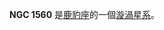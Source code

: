 {{NGCInfoBox|NGCID=NGC 1560|發現者=恩斯特·威廉·勒伯萊希特·坦普爾|發現日期=1883年8月1日|其他編號=UGC 3060,MCG 12-5-5,ZWG 328.6|曆元=J2000.0|赤經=4時32分47.5秒
|赤緯=71°52'46"|星座=鹿豹座|星體=漩渦星系|星等=11.4|表面亮度=14.2|藍等=12.1}}

'''NGC 1560''' 是[[鹿豹座|鹿豹座]]的一個[[漩渦星系|漩渦星系]]。

{{NGCReference|1560}}